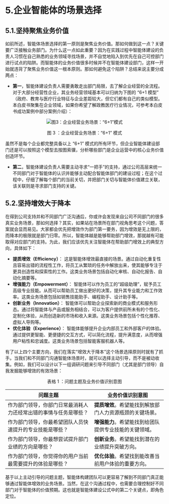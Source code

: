 # 5.企业智能体的场景选择

## 5.1.坚持聚焦业务价值

如前所述，智能体场景选择的第一原则是聚焦业务价值。那如何做到这一点？关键要广泛接触业务部门。为什么这一点如此重要？因为在实践过程中智能体建设的负责人习惯在自己熟悉的业务领域寻找场景，并不自觉地陷入到优先在自己可控部门进行试点的陷阱。而智能体的业务价值很多时候并不在智能体建设部门，这样一开始就违背了聚焦业务价值这一根本原则。那如何避免这个陷阱？总结来说主要分成两点：
- **第一**，智能体建设负责人需要勇敢走出部门局限，去了解企业经营的全流程。对于大部分经营性企业，其业务经营领域基本可以归纳为下图的 “6+1 模型” （政府、教育与医疗行业特征与企业差距较大，但它们都有自己的类似模型。本白皮书聚集在企业领域，如果你希望了解政教医疗行业情况，可参考本白皮书成功案例中部分案例介绍）：


<div align="center">
  <img 
    src="/whitepaper/fig3_agi_stages.png" 
    alt="图3：企业经营业务场景：“6+1”模式" 
    title="图3：企业经营业务场景：“6+1”模式" 
    style={{ width: '60%' }} 
  />
  <p>图 3 ：企业经营业务场景：“6+1” 模式</p>
</div>

虽然不是每个企业都完整具备以上 “6+1” 模式的所有环节，但企业智能体建设部门还是可以按照这个模型去按图索骥，分析哪些部门是企业运营中的核心业务价值创造环节。
- **第二**，智能体建设负责人需要主动寻求“一把手”的支持，通过公司高层来统一不同部门对于智能体的认识并能够主动配合智能体部门的建设过程；在这个过程中，仔细了解每个部门的当前关切，并把部门关切与智能体价值建立关联，该关联则是寻求部门支持的关键。

## 5.2.坚持增效大于降本

在得到公司支持并和不同部门广泛沟通后，你或许会发现来自公司不同部门的很多真实业务场景，那如何选择？其实，如果站在场景所在部门视角思考这个问题，答案就会显而易见。大家都会优先把增效作为部门第一要务，因为增效是无上限的，而降本的极限就是部门归零。所以，智能体越是能够帮助部门增效，那就越有可能取得对应部门的支持。为此，我们应该优先关注智能体在帮助部门增效上的典型方向，具体如下：

- **提质增效（Efficiency）**： 这是智能体增效最直接的场景。通过自动化重复性且容易出错的流程性工作，将员工从繁琐的任务中解放出来，使其能够专注于更具创造性和探索性的工作。这类业务场景包括自动化审核、自动化报告、自动化摘要等。
- **增强能力（Empowerment）**： 智能体可以作为员工的“超级助理”，赋予员工高级专业技能。从而可以帮助员工做出更好的决策，提升其专业能力和工作效率。这类业务场景包括如销售技能助手、编程助手、设计助手等。
- **创新业务（Innovation）**： 智能体可以帮助企业探索新的商业模式和服务形态。通过将智能体与产品或服务相结合，可以为客户提供前所未有的个性化、定制化体验，从而创造新的市场和收入来源。这类业务场景包括个性化推荐、虚拟人导购等。
- **优化体验（Experience）**： 智能体能够提升企业内部员工和外部客户的体验。通过提供更智能、更便捷的交互方式，可以简化流程，提升满意度，从而增强用户粘性和忠诚度。这类业务场景包括智能客服机器人等。

有了以上四个主要方向，我们在落实“增效大于降本”这个场景选择原则时就有了抓手。当我们和不同部门沟通智能体场景时，就可以选择主动引导，而不是被动收集。例如，我们可以设计以下一组调研问题来引导不同部门（尤其是部门领导）自我发掘能够增效的有效场景：

<div align="center">
表格 1 ：问题主题及业务价值识别意图
</div>

| 问题主题 | 业务价值识别意图 |
|----------|-----|
| 作为部门领导，你部门日常最消耗人力还经常出错的事情与任务是哪些？ | **提质增效**。希望能找到解放部门人力资源瓶颈的关键场景。 | 
| 作为部门领导，你最希望团队人员快速提升的专业技能是哪些？ | **增强能力**。希望能找到给团队提供专业技能的关键领域。 | 
| 作为部门领导，你最想尝试提升部门业绩的方向是哪些？ | **创新业务**。希望能找到潜在的业绩提升突破方向。 | 
| 作为部门领导，你觉得你的用户当前最需要提升的体验是哪些？ | **优化体验**。希望找到能改善当前用户体验的重要方向。 |


基于以上主动引导的问题主题，智能体构建团队可以更容易了解到不同部门真正能够通过智能体增效的业务场景。当然，在这个沟通过程中，也需要合理控制好不同部门对于智能体的价值预期。这也就是智能体建设公式中的第二个关键点，即角色定位。
